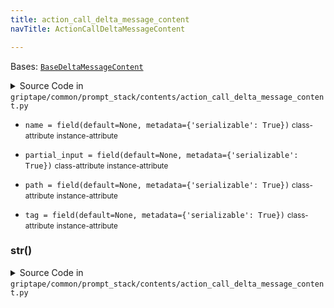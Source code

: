 ```yaml
---
title: action_call_delta_message_content
navTitle: ActionCallDeltaMessageContent

---
```


<span id="griptape.common.prompt_stack.contents.action_call_delta_message_content.ActionCallDeltaMessageContent"></span>

Bases:
 [`BaseDeltaMessageContent`](../..#griptape.common.BaseDeltaMessageContent "BaseDeltaMessageContent (griptape.common.BaseDeltaMessageContent)")

<details><summary>Source Code in <code>griptape&#47;common&#47;prompt_stack&#47;contents&#47;action_call_delta_message_content.py</code></summary>

```python
@define
class ActionCallDeltaMessageContent(BaseDeltaMessageContent):
    tag: Optional[str] = field(default=None, metadata={"serializable": True})
    name: Optional[str] = field(default=None, metadata={"serializable": True})
    path: Optional[str] = field(default=None, metadata={"serializable": True})
    partial_input: Optional[str] = field(default=None, metadata={"serializable": True})

    def __str__(self) -> str:
        parts = []

        if self.name:
            parts.append(self.name)
            if self.path:
                parts.append(f".{self.path}")
                if self.tag:
                    parts.append(f" ({self.tag})")

        if self.partial_input:
            if parts:
                parts.append(f" {self.partial_input}")
            else:
                parts.append(self.partial_input)

        return "".join(parts)
```

</details>

-   `name = field(default=None, metadata={'serializable': True})` <small>class-attribute</small> <small>instance-attribute</small>  <span id="griptape.common.prompt_stack.contents.action_call_delta_message_content.ActionCallDeltaMessageContent.name"></span> 

-   `partial_input = field(default=None, metadata={'serializable': True})` <small>class-attribute</small> <small>instance-attribute</small>  <span id="griptape.common.prompt_stack.contents.action_call_delta_message_content.ActionCallDeltaMessageContent.partial_input"></span> 

-   `path = field(default=None, metadata={'serializable': True})` <small>class-attribute</small> <small>instance-attribute</small>  <span id="griptape.common.prompt_stack.contents.action_call_delta_message_content.ActionCallDeltaMessageContent.path"></span> 

-   `tag = field(default=None, metadata={'serializable': True})` <small>class-attribute</small> <small>instance-attribute</small>  <span id="griptape.common.prompt_stack.contents.action_call_delta_message_content.ActionCallDeltaMessageContent.tag"></span> 

<span id="griptape.common.prompt_stack.contents.action_call_delta_message_content.ActionCallDeltaMessageContent.__str__"></span>

### **str**()

<details><summary>Source Code in <code>griptape&#47;common&#47;prompt_stack&#47;contents&#47;action_call_delta_message_content.py</code></summary>

```python
def __str__(self) -> str:
    parts = []

    if self.name:
        parts.append(self.name)
        if self.path:
            parts.append(f".{self.path}")
            if self.tag:
                parts.append(f" ({self.tag})")

    if self.partial_input:
        if parts:
            parts.append(f" {self.partial_input}")
        else:
            parts.append(self.partial_input)

    return "".join(parts)
```

</details>
